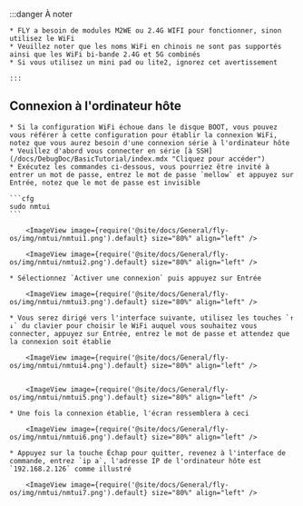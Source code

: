 :::danger À noter

    * FLY a besoin de modules M2WE ou 2.4G WIFI pour fonctionner, sinon utilisez le WiFi
    * Veuillez noter que les noms WiFi en chinois ne sont pas supportés ainsi que les WiFi bi-bande 2.4G et 5G combinés
    * Si vous utilisez un mini pad ou lite2, ignorez cet avertissement

    :::

## Connexion à l'ordinateur hôte

    * Si la configuration WiFi échoue dans le disque BOOT, vous pouvez vous référer à cette configuration pour établir la connexion WiFi, notez que vous aurez besoin d'une connexion série à l'ordinateur hôte
    * Veuillez d'abord vous connecter en série [à SSH](/docs/DebugDoc/BasicTutorial/index.mdx "Cliquez pour accéder") 
    * Exécutez les commandes ci-dessous, vous pourriez être invité à entrer un mot de passe, entrez le mot de passe `mellow` et appuyez sur Entrée, notez que le mot de passe est invisible

    ```cfg
    sudo nmtui
    ```

        <ImageView image={require('@site/docs/General/fly-os/img/nmtui/nmtui1.png').default} size="80%" align="left" />

        <ImageView image={require('@site/docs/General/fly-os/img/nmtui/nmtui2.png').default} size="80%" align="left" />

    * Sélectionnez `Activer une connexion` puis appuyez sur Entrée

        <ImageView image={require('@site/docs/General/fly-os/img/nmtui/nmtui3.png').default} size="80%" align="left" />

    * Vous serez dirigé vers l'interface suivante, utilisez les touches `↑ ↓` du clavier pour choisir le WiFi auquel vous souhaitez vous connecter, appuyez sur Entrée, entrez le mot de passe et attendez que la connexion soit établie

        <ImageView image={require('@site/docs/General/fly-os/img/nmtui/nmtui4.png').default} size="80%" align="left" />


        <ImageView image={require('@site/docs/General/fly-os/img/nmtui/nmtui5.png').default} size="80%" align="left" />

    * Une fois la connexion établie, l'écran ressemblera à ceci

        <ImageView image={require('@site/docs/General/fly-os/img/nmtui/nmtui6.png').default} size="80%" align="left" />

    * Appuyez sur la touche Échap pour quitter, revenez à l'interface de commande, entrez `ip a`, l'adresse IP de l'ordinateur hôte est `192.168.2.126` comme illustré

        <ImageView image={require('@site/docs/General/fly-os/img/nmtui/nmtui7.png').default} size="80%" align="left" />